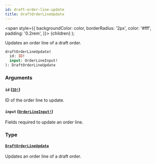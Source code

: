 ```yaml
---
id: draft-order-line-update
title: draftOrderLineUpdate
---
```


<span
style={{
      backgroundColor: color,
      borderRadius: '2px',
      color: '#fff',
      padding: '0.2rem',
    }}>
{children}
</span>
);

Updates an order line of a draft order.

```graphql
draftOrderLineUpdate(
  id: ID!
  input: OrderLineInput!
): DraftOrderLineUpdate

```

### Arguments

#### `id` ([`ID!`](/api-reference/scalars/id.mdx))

ID of the order line to update.

#### `input` ([`OrderLineInput!`](/api-reference/inputs/order-line-input.mdx))

Fields required to update an order line.

### Type

#### [`DraftOrderLineUpdate`](/api-reference/objects/draft-order-line-update.mdx)

Updates an order line of a draft order.
